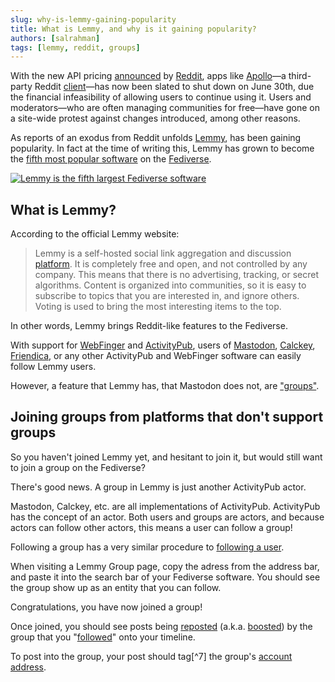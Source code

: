 ```yaml
---
slug: why-is-lemmy-gaining-popularity
title: What is Lemmy, and why is it gaining popularity?
authors: [salrahman]
tags: [lemmy, reddit, groups]
---
```


With the new API pricing [announced](https://www.redditinc.com/blog/2023apiupdates) by [Reddit](https://en.wikipedia.org/w/index.php?title=Reddit&oldid=1160000942), apps like [Apollo](<https://en.wikipedia.org/w/index.php?title=Apollo_(app)&oldid=1159994335>)—a third-party Reddit [client](/docs/glossary/client#target=_blank)—has now been slated to shut down on June 30th, due the financial infeasibility of allowing users to continue using it. Users and moderators—who are often managing communities for free—have gone on a site-wide protest against changes introduced, among other reasons.

As reports of an exodus from Reddit unfolds [Lemmy](https://join-lemmy.org/), has been gaining popularity. In fact at the time of writing this, Lemmy has grown to become the [fifth most popular software](https://atomicpoet.org/notice/AWen4ZNYsSXqWZE9q4) on the [Fediverse](/docs/glossary/fediverse).


<a href="https://atomicpoet.org/notice/AWen4ZNYsSXqWZE9q4" target="_blank">
	<img
		src={lemmyMostPopularImage}
		alt="Lemmy is the fifth largest Fediverse software"
		style={{ maxWidth: 350 }}
	/>
</a>

## What is Lemmy?

According to the official Lemmy website:

> Lemmy is a self-hosted social link aggregation and discussion [platform](/docs/glossary/platform). It is completely free and open, and not controlled by any company. This means that there is no advertising, tracking, or secret algorithms. Content is organized into communities, so it is easy to subscribe to topics that you are interested in, and ignore others. Voting is used to bring the most interesting items to the top.

In other words, Lemmy brings Reddit-like features to the Fediverse.

With support for [WebFinger](https://webfinger.net/) and [ActivityPub](https://www.w3.org/TR/activitypub/), users of [Mastodon](https://joinmastodon.org/), [Calckey](https://calckey.org/), [Friendica](https://friendi.ca/), or any other ActivityPub and WebFinger software can easily follow Lemmy users.

However, a feature that Lemmy has, that Mastodon does not, are <a href="/docs/glossary/group" target="_blank">"groups"</a>.

## Joining groups from platforms that don't support groups

So you haven't joined Lemmy yet, and hesitant to join it, but would still want to join a group on the Fediverse?

There's good news. A group in Lemmy is just another ActivityPub actor.

Mastodon, Calckey, etc. are all implementations of ActivityPub. ActivityPub has the concept of an actor. Both users and groups are actors, and because actors can follow other actors, this means a user can follow a group!

Following a group has a very similar procedure to <a href="/docs/getting-started/following-people" target="_blank">following a user</a>.

When visiting a Lemmy Group page, copy the adress from the address bar, and paste it into the search bar of your Fediverse software. You should see the group show up as an entity that you can follow.

Congratulations, you have now joined a group!

Once joined, you should see posts being <a href="/docs/glossary/repost" target="_blank">reposted</a> (a.k.a. <a href="/docs/glossary/boost" target="_blank">boosted</a>) by the group that you "<a href="/docs/glossary/follow" target="_blank">followed</a>" onto your timeline.

To post into the group, your post should tag[^7] the group's <a href="/docs/specifications/account-address" target="_blank">account address</a>.
